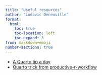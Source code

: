 ```yaml
---
title: "Useful resources"
author: "Ludovic Deneuville"
format:
  html:
    toc: true
    toc-location: left
    toc-expand: 3
from: markdown+emoji
number-sections: true
---
```




- [A Quarto tip a day](https://mine-cetinkaya-rundel.github.io/quarto-tip-a-day/){target="_blank"}
- [Quarto trick from productive-r-workflow](https://www.productive-r-workflow.com/quarto-tricks){target="_blank"}